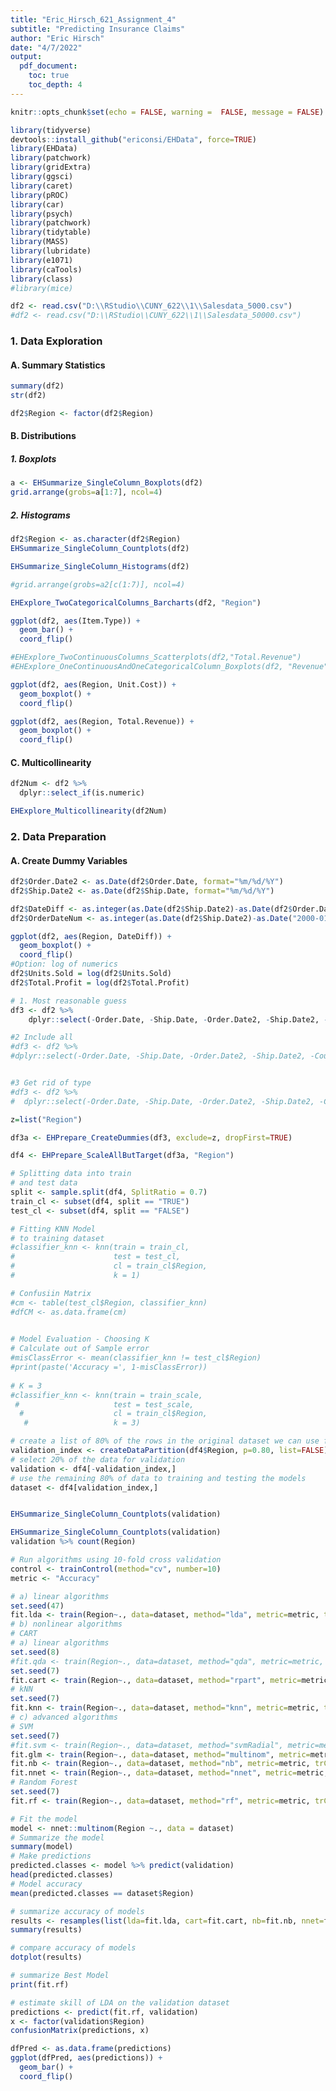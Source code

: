 ```yaml
---
title: "Eric_Hirsch_621_Assignment_4"
subtitle: "Predicting Insurance Claims" 
author: "Eric Hirsch"
date: "4/7/2022"
output:
  pdf_document:
    toc: true
    toc_depth: 4
---
```


```r
knitr::opts_chunk$set(echo = FALSE, warning =  FALSE, message = FALSE)
```

```r
library(tidyverse)
devtools::install_github("ericonsi/EHData", force=TRUE)
library(EHData)
library(patchwork)
library(gridExtra)
library(ggsci)
library(caret)
library(pROC)
library(car)
library(psych)
library(patchwork)
library(tidytable)
library(MASS)
library(lubridate)
library(e1071)
library(caTools)
library(class)
#library(mice)
```
```r

df2 <- read.csv("D:\\RStudio\\CUNY_622\\1\\Salesdata_5000.csv")
#df2 <- read.csv("D:\\RStudio\\CUNY_622\\1\\Salesdata_50000.csv")

```

### 1. Data Exploration


#### A. Summary Statistics

```r

summary(df2)
str(df2)

df2$Region <- factor(df2$Region)

```


#### B. Distributions


##### 1. Boxplots

```r
a <- EHSummarize_SingleColumn_Boxplots(df2)
grid.arrange(grobs=a[1:7], ncol=4)

```

##### 2. Histograms

```r

df2$Region <- as.character(df2$Region)
EHSummarize_SingleColumn_Countplots(df2)
```
```r

EHSummarize_SingleColumn_Histograms(df2)

#grid.arrange(grobs=a2[c(1:7)], ncol=4)
```
```r

EHExplore_TwoCategoricalColumns_Barcharts(df2, "Region")

```


```r

ggplot(df2, aes(Item.Type)) +
  geom_bar() +
  coord_flip()

```
```r

#EHExplore_TwoContinuousColumns_Scatterplots(df2,"Total.Revenue")
#EHExplore_OneContinuousAndOneCategoricalColumn_Boxplots(df2, "Revenue", yCategorical=TRUE)

ggplot(df2, aes(Region, Unit.Cost)) +
  geom_boxplot() +
  coord_flip()

ggplot(df2, aes(Region, Total.Revenue)) +
  geom_boxplot() +
  coord_flip()
```

#### C. Multicollinearity

```r

df2Num <- df2 %>%
  dplyr::select_if(is.numeric)

EHExplore_Multicollinearity(df2Num)


```

### 2. Data Preparation

#### A. Create Dummy Variables


```r

df2$Order.Date2 <- as.Date(df2$Order.Date, format="%m/%d/%Y")
df2$Ship.Date2 <- as.Date(df2$Ship.Date, format="%m/%d/%Y")

df2$DateDiff <- as.integer(as.Date(df2$Ship.Date2)-as.Date(df2$Order.Date2))
df2$OrderDateNum <- as.integer(as.Date(df2$Ship.Date2)-as.Date("2000-01-01"))

ggplot(df2, aes(Region, DateDiff)) +
  geom_boxplot() +
  coord_flip()
#Option: log of numerics
df2$Units.Sold = log(df2$Units.Sold)
df2$Total.Profit = log(df2$Total.Profit)

# 1. Most reasonable guess
df3 <- df2 %>%
    dplyr::select(-Order.Date, -Ship.Date, -Order.Date2, -Ship.Date2, -Country, -Order.ID, -Unit.Price, -Total.Revenue, -Total.Cost, -Unit.Cost)

#2 Include all
#df3 <- df2 %>%
#dplyr::select(-Order.Date, -Ship.Date, -Order.Date2, -Ship.Date2, -Country, -Order.ID)


#3 Get rid of type
#df3 <- df2 %>%
#  dplyr::select(-Order.Date, -Ship.Date, -Order.Date2, -Ship.Date2, -Country, -Order.ID, -Unit.Price, -Total.Revenue, #-Total.Cost, -Unit.Cost, -Item.Type)

z=list("Region")

df3a <- EHPrepare_CreateDummies(df3, exclude=z, dropFirst=TRUE)

df4 <- EHPrepare_ScaleAllButTarget(df3a, "Region")

```
```r

# Splitting data into train
# and test data
split <- sample.split(df4, SplitRatio = 0.7)
train_cl <- subset(df4, split == "TRUE")
test_cl <- subset(df4, split == "FALSE")

```


```r

# Fitting KNN Model 
# to training dataset
#classifier_knn <- knn(train = train_cl,
#                      test = test_cl,
#                      cl = train_cl$Region,
#                      k = 1)

```

```r


# Confusiin Matrix
#cm <- table(test_cl$Region, classifier_knn)
#dfCM <- as.data.frame(cm)
  
```

```r

# Model Evaluation - Choosing K
# Calculate out of Sample error
#misClassError <- mean(classifier_knn != test_cl$Region)
#print(paste('Accuracy =', 1-misClassError))
  
# K = 3
#classifier_knn <- knn(train = train_scale,
 #                     test = test_scale,
  #                    cl = train_cl$Region,
   #                   k = 3)

```

```r

# create a list of 80% of the rows in the original dataset we can use for training
validation_index <- createDataPartition(df4$Region, p=0.80, list=FALSE)
# select 20% of the data for validation
validation <- df4[-validation_index,]
# use the remaining 80% of data to training and testing the models
dataset <- df4[validation_index,]


EHSummarize_SingleColumn_Countplots(validation)

EHSummarize_SingleColumn_Countplots(validation)
validation %>% count(Region)

```

```r

# Run algorithms using 10-fold cross validation
control <- trainControl(method="cv", number=10)
metric <- "Accuracy"

# a) linear algorithms
set.seed(47)
fit.lda <- train(Region~., data=dataset, method="lda", metric=metric, trControl=control)
# b) nonlinear algorithms
# CART
# a) linear algorithms
set.seed(8)
#fit.qda <- train(Region~., data=dataset, method="qda", metric=metric, trControl=control)
set.seed(7)
fit.cart <- train(Region~., data=dataset, method="rpart", metric=metric, trControl=control)
# kNN
set.seed(7)
fit.knn <- train(Region~., data=dataset, method="knn", metric=metric, trControl=control)
# c) advanced algorithms
# SVM
set.seed(7)
#fit.svm <- train(Region~., data=dataset, method="svmRadial", metric=metric, trControl=control)
fit.glm <- train(Region~., data=dataset, method="multinom", metric=metric, trControl=control)
fit.nb <- train(Region~., data=dataset, method="nb", metric=metric, trControl=control)
fit.nnet <- train(Region~., data=dataset, method="nnet", metric=metric, trControl=control)
# Random Forest
set.seed(7)
fit.rf <- train(Region~., data=dataset, method="rf", metric=metric, trControl=control)
```
```r

# Fit the model
model <- nnet::multinom(Region ~., data = dataset)
# Summarize the model
summary(model)
# Make predictions
predicted.classes <- model %>% predict(validation)
head(predicted.classes)
# Model accuracy
mean(predicted.classes == dataset$Region)

```


```r


# summarize accuracy of models
results <- resamples(list(lda=fit.lda, cart=fit.cart, nb=fit.nb, nnet=fit.nnet, multinom=fit.glm, knn=fit.knn, rf=fit.rf))
summary(results)
```

```r
# compare accuracy of models
dotplot(results)


```
```r

# summarize Best Model
print(fit.rf)
```
```r

# estimate skill of LDA on the validation dataset
predictions <- predict(fit.rf, validation)
x <- factor(validation$Region)
confusionMatrix(predictions, x)

dfPred <- as.data.frame(predictions)
ggplot(dfPred, aes(predictions)) +
  geom_bar() +
  coord_flip()
```
